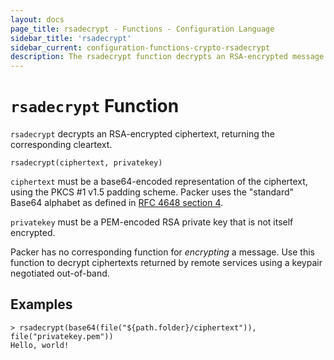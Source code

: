 ```yaml
---
layout: docs
page_title: rsadecrypt - Functions - Configuration Language
sidebar_title: 'rsadecrypt'
sidebar_current: configuration-functions-crypto-rsadecrypt
description: The rsadecrypt function decrypts an RSA-encrypted message.
---
```


# `rsadecrypt` Function

`rsadecrypt` decrypts an RSA-encrypted ciphertext, returning the corresponding
cleartext.

```hcl
rsadecrypt(ciphertext, privatekey)
```

`ciphertext` must be a base64-encoded representation of the ciphertext, using
the PKCS #1 v1.5 padding scheme. Packer uses the "standard" Base64 alphabet
as defined in [RFC 4648 section 4](https://tools.ietf.org/html/rfc4648#section-4).

`privatekey` must be a PEM-encoded RSA private key that is not itself
encrypted.

Packer has no corresponding function for _encrypting_ a message. Use this
function to decrypt ciphertexts returned by remote services using a keypair
negotiated out-of-band.

## Examples

```
> rsadecrypt(base64(file("${path.folder}/ciphertext")), file("privatekey.pem"))
Hello, world!
```
